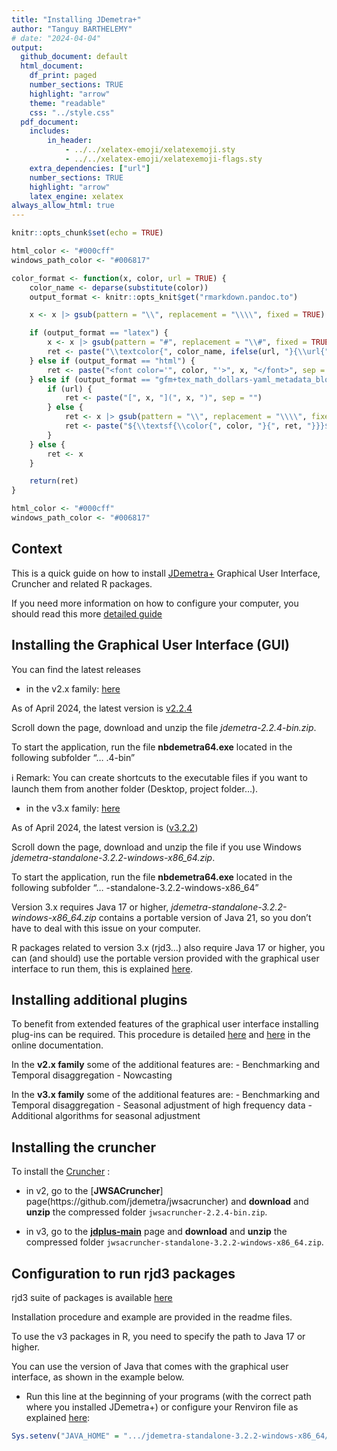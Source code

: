```yaml
---
title: "Installing JDemetra+"
author: "Tanguy BARTHELEMY"
# date: "2024-04-04"
output:
  github_document: default
  html_document:
    df_print: paged
    number_sections: TRUE
    highlight: "arrow"
    theme: "readable"
    css: "../style.css"
  pdf_document: 
    includes:
        in_header: 
            - ../../xelatex-emoji/xelatexemoji.sty
            - ../../xelatex-emoji/xelatexemoji-flags.sty
    extra_dependencies: ["url"]
    number_sections: TRUE
    highlight: "arrow"
    latex_engine: xelatex
always_allow_html: true
---
```


```r
knitr::opts_chunk$set(echo = TRUE)
```

```r
html_color <- "#000cff"
windows_path_color <- "#006817"

color_format <- function(x, color, url = TRUE) {
    color_name <- deparse(substitute(color))
    output_format <- knitr::opts_knit$get("rmarkdown.pandoc.to")

    x <- x |> gsub(pattern = "\\", replacement = "\\\\", fixed = TRUE)

    if (output_format == "latex") {
        x <- x |> gsub(pattern = "#", replacement = "\\#", fixed = TRUE)
        ret <- paste("\\textcolor{", color_name, ifelse(url, "}{\\url{", "}{\\nolinkurl{"), x, ifelse(url, "}}", "}}"), sep = "")
    } else if (output_format == "html") {
        ret <- paste("<font color='", color, "'>", x, "</font>", sep = "")
    } else if (output_format == "gfm+tex_math_dollars-yaml_metadata_block") {
        if (url) {
            ret <- paste("[", x, "](", x, ")", sep = "")
        } else {
            ret <- x |> gsub(pattern = "\\", replacement = "\\\\", fixed = TRUE)
            ret <- paste("${\\textsf{\\color{", color, "}{", ret, "}}}$", sep = "")
        }
    } else {
        ret <- x
    }

    return(ret)
}
```

```r
html_color <- "#000cff"
windows_path_color <- "#006817"
```

\definecolor{html_color}{HTML}{000cff}
\definecolor{windows_path_color}{HTML}{006817}

\renewcommand{\xelatexemojipath}[1]{../../xelatex-emoji/images/#1}

## Context {-}

This is a quick guide on how to install [JDemetra+](https://jdemetra-new-documentation.netlify.app/) Graphical User Interface, Cruncher and related R packages.

If you need more information on how to configure your computer, you should read this 
more [detailed guide](https://github.com/TanguyBarthelemy/JD-Tutorials/blob/master/Sheets/JDemetra+_configuration_guide_EN.pdf)

## Installing the Graphical User Interface (GUI) {-}

You can find the latest releases 

- in the v2.x family: [here](https://github.com/jdemetra/jdemetra-app/releases)

As of April 2024, the latest version is [v2.2.4](https://github.com/jdemetra/jdemetra-app/releases/tag/v2.2.4)

Scroll down the page, download and unzip the file *jdemetra-2.2.4-bin.zip*.

To start the application, run the file **nbdemetra64.exe** located in the following subfolder "... \jdemetra-2.2.4-bin\nbdemetra\bin" 

ℹ️ Remark: You can create shortcuts to the executable files if you want to launch them from another folder (Desktop, project folder...).


- in the v3.x family: [here](https://github.com/jdemetra/jdplus-main/releases)

As of April 2024, the latest version is ([v3.2.2](https://github.com/jdemetra/jdplus-main/releases/tag/v3.2.2))

Scroll down the page, download and unzip the file if you use Windows *jdemetra-standalone-3.2.2-windows-x86_64.zip*.

To start the application, run the file **nbdemetra64.exe** located in the following subfolder "... \jdemetra-standalone-3.2.2-windows-x86_64\nbdemetra\bin"

Version 3.x requires Java 17 or higher, *jdemetra-standalone-3.2.2-windows-x86_64.zip* contains a portable version of Java 21, so you don't have to deal with this issue on your computer.

R packages related to version 3.x (rjd3...) also require Java 17 or higher, you can (and should) use the portable version provided with the graphical user interface to run them, this is explained [here](#Rconfig).

## Installing additional plugins

To benefit from extended features of the graphical user interface installing plug-ins can be required.
This procedure is detailed [here](https://jdemetra-new-documentation.netlify.app/t-plug-ins) and [here](https://jdemetra-new-documentation.netlify.app/t-gui-sa-modelling-features) in the online documentation. 

In the **v2.x family** some of the additional features are:
    - Benchmarking and Temporal disaggregation 
    - Nowcasting
    
In the **v3.x family** some of the additional features are:
    - Benchmarking and Temporal disaggregation 
    - Seasonal adjustment of high frequency data 
    - Additional algorithms for seasonal adjustment


## Installing the cruncher {-}

To install the [Cruncher](https://jdemetra-new-documentation.netlify.app/t-production-tools-cruncher-qr) :

- in v2, go to the [**JWSACruncher**] page(https://github.com/jdemetra/jwsacruncher) and **download** and **unzip** the compressed folder `jwsacruncher-2.2.4-bin.zip`.

- in v3, go to the [**jdplus-main**](https://github.com/jdemetra/jdplus-main) page and **download** and **unzip** the compressed folder `jwsacruncher-standalone-3.2.2-windows-x86_64.zip`.


## Configuration to run rjd3 packages {#Rconfig}

rjd3 suite of packages is available [here](https://github.com/rjdemetra)

Installation procedure and example are provided in the readme files.

To use the v3 packages in R, you need to specify the path to Java 17 or higher.

You can use the version of Java that comes with the graphical user interface, as shown in the example below. 

- Run this line at the beginning of your programs (with the correct path where you installed JDemetra+) or configure your Renviron file as explained [here](https://github.com/TanguyBarthelemy/JD-Tutorials/blob/master/Sheets/Sheet_1_b_Tools_installation_advanced_EN.pdf):

```r
Sys.setenv("JAVA_HOME" = ".../jdemetra-standalone-3.2.2-windows-x86_64/nbdemetra/jdk-21.0.2+13-jre")
```
